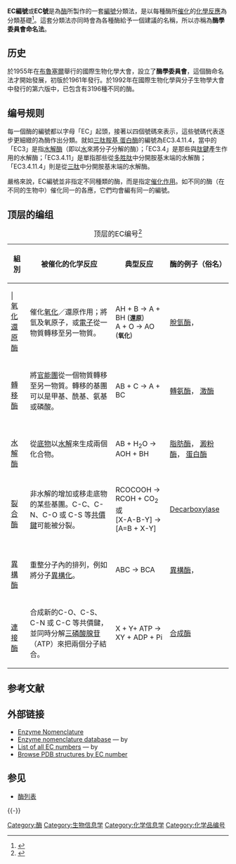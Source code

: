 {{noteTA
|1 = zh:胜肽; zh-hans:胜肽; zh-hant:胜肽;
}}

'''EC編號'''或'''EC號'''是{{le|酶學委員會|Enzyme Commission}}為[[酶|酶]]所製作的一套[[編號|編號]]分類法，是以每種酶所[[催化|催化]]的[[化學反應|化學反應]]為分類基礎<ref name="isbn0-12-227164-5">{{cite book | author = Webb EC | title = Enzyme nomenclature 1992: recommendations of the Nomenclature Committee of the International Union of Biochemistry and Molecular Biology on the nomenclature and classification of enzymes | edition =  | language =  | publisher = Published for the International Union of Biochemistry and Molecular Biology by Academic Press | location = San Diego, CA | year = 1992 | orig-year =  | pages =  | quote =  | ISBN = 0-12-227164-5 | oclc =  | doi =  | url = http://www.chem.qmul.ac.uk/iubmb/enzyme/ | access-date =  | archive-date = 2017-09-05 | archive-url = https://web.archive.org/web/20170905173720/http://www.chem.qmul.ac.uk/iubmb/enzyme/ | dead-url = no }}</ref>。這套分類法亦同時會為各種酶給予一個建議的名稱，所以亦稱為'''酶學委員會命名法'''。

==历史==
於1955年在[[布魯塞爾|布魯塞爾]]舉行的國際生物化學大會，設立了'''酶學委員會'''，這個酶命名法才開始發展，初版於1961年發行。於1992年在國際生物化學與分子生物學大會中發行的第六版中，已包含有3196種不同的酶。

==编号规则==
每一個酶的編號都以字母「EC」起頭，接著以四個號碼來表示，這些號碼代表逐步更細緻的為酶作出分類。就如[[三肽胺基_蛋白酶|三肽胺基 蛋白酶]]的編號為EC3.4.11.4，當中的「EC3」是指[[水解酶|水解酶]]（即以[[水|水]]來將分子分解的酶）；「EC3.4」是那些與[[肽鍵|肽鍵]]產生作用的水解酶；「EC3.4.11」是單指那些從[[肽|多胜肽]]中分開胺基末端的水解酶；「EC3.4.11.4」則是從[[三肽|三肽]]中分開胺基末端的水解酶。

嚴格來說，EC編號並非指定不同種類的酶，而是指定[[催化|催化作用]]。如不同的酶（在不同的生物中）催化同一的各應，它們均會編有同一的編號。

== 顶层的编组 ==
{| class="wikitable"
|+ 顶层的EC编号<ref name="moss">{{cite web
| author = Moss GP
| title = Recommendations of the Nomenclature Committee
| publisher = International Union of Biochemistry and Molecular Biology on the Nomenclature and Classification of Enzymes by the Reactions they Catalyse
| url = http://www.chem.qmul.ac.uk/iubmb/enzyme/
| access-date = 2006-03-14
| archive-date = 2017-09-05
| archive-url = https://web.archive.org/web/20170905173720/http://www.chem.qmul.ac.uk/iubmb/enzyme/
| dead-url = no
}}</ref>
|-
! 組別
! 被催化的化学反应
! 典型反应
! 酶的例子（俗名）
|-
! |{{le|EC编号列表 (EC 1)|List of EC numbers (EC 1)|EC 1}}<br />[[氧化還原酶|氧化還原酶]]
| 催化[[氧化|氧化]]／還原作用；將氫及氧原子，或[[電子|電子]]從一物質轉移至另一物質。
| AH + B → A + BH (<small>'''還原'''</small>)<br /> A + O → AO (<small>'''氧化'''</small>)
| [[脫氫酶|脫氫酶]]， {{le|氧化酶|oxidase}}
|-
! {{le|EC编号列表 (EC 2)|List of EC numbers (EC 2)|EC 2}}<br />[[轉移酶|轉移酶]]
| 將[[官能團|官能團]]從一個物質轉移至另一物質。轉移的基團可以是甲基、酰基、氨基或磷酸。
| AB + C → A + BC
| [[轉氨酶|轉氨酶]]， [[激酶|激酶]]
|-
! {{le|EC编码列表 (EC 3)|List of EC numbers (EC 3)|EC 3}}<br />[[水解酶|水解酶]]
| 從[[底物|底物]]以[[水解|水解]]來生成兩個化合物。
| AB + H<sub>2</sub>O → AOH + BH
| [[脂肪酶|脂肪酶]]， [[澱粉酶|澱粉酶]]， [[蛋白酶|蛋白酶]]
|-
! {{le|EC编号列表 (EC 4)|List of EC numbers (EC 4)|EC 4}}<br />[[裂合酶|裂合酶]]
| 非水解的增加或移走底物的某些基團。C-C、C-N、C-O 或 C-S 等[[共價鍵|共價鍵]]可能被分裂。
| RCOCOOH → RCOH + CO<sub>2</sub> 或<br /> [X-A-B-Y] → [A=B + X-Y]
| [[Decarboxylase|Decarboxylase]]
|-
! {{le|EC编号列表 (EC 5)|List of EC numbers (EC 5)|EC 5}}<br />[[異構酶|異構酶]]
| 重整分子內的排列，例如將分子[[同分異構體|異構化]]。
| ABC → BCA</td>
| [[異構酶|異構酶]]， {{le|變位酶|Mutase}}
|-
! {{le|EC编号列表 (EC 6)|List of EC numbers (EC 6)|EC 6}}<br />[[連接酶|連接酶]]
| 合成新的C-O、C-S、C-N 或 C-C 等共價鍵，並同時分解[[三磷酸腺苷|三磷酸腺苷]]（ATP）來把兩個分子結合。
| X + Y+ ATP → XY + ADP + Pi
| [[合成酶|合成酶]]
|}

== 参考文献 ==
{{Reflist}}

== 外部链接 ==
*[http://www.chem.qmul.ac.uk/iubmb/enzyme/ Enzyme Nomenclature]{{Wayback|url=http://www.chem.qmul.ac.uk/iubmb/enzyme/ |date=20170905173720 }}
*[https://web.archive.org/web/20060218084611/http://www.expasy.org/enzyme/ Enzyme nomenclature database] — by {{link-en|ExPASy|ExPASy}}
*[https://web.archive.org/web/20100802075720/http://www.brenda-enzymes.org/information/all_enzymes.php4 List of all EC numbers ] — by {{link-en|BRENDA|BRENDA}}
*[http://www.pdbe.org/ec Browse PDB structures by EC number]{{Wayback|url=http://www.pdbe.org/ec |date=20190913011258 }}

== 参见 ==
{{Portal|分子与细胞生物学|化学}}
* [[酶列表|酶列表]]

{{-}}
{{酶}}

[[Category:酶|Category:酶]]
[[Category:生物信息学|Category:生物信息学]]
[[Category:化学信息学|Category:化学信息学]]
[[Category:化学品编号|Category:化学品编号]]